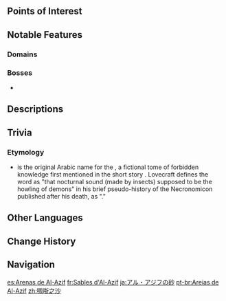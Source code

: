 {{Location Infobox
|image        = The Sands of Al-Azif.png
|type         = Subarea
|region       = Sumeru
|subregion    = Great Red Sand
|area         = Desert of Hadramaveth
}}
{{Location Intro|description=<p>One of the flatter areas of the desert, home to many roaming [[Wenut]] on the surface and the [[Wenut Tunnels]] below.</p>}}

==Points of Interest==
{{Locations by Category Table|type=Points of Interest}}
<!--
==Quests==
{{Quests by Category List|heo=1}}
-->
==Notable Features==
===Domains===
{{Domains by Category Gallery}}
<!--
===Exploration===
''(To be added.)''
-->
===Bosses===
* {{Enemy|Setekh Wenut}}

==Descriptions==
{{Description/Viewpoint|The Moonblue Canals}}

==Trivia==
===Etymology===
* {{Lang|''Al Azif''|ar=العزيف}} is the original Arabic name for the {{w|Necronomicon}}, a fictional tome of forbidden knowledge first mentioned in the {{w|H. P. Lovecraft}} short story ''{{w|The Hound}}''. Lovecraft defines the word as "that nocturnal sound (made by insects) supposed to be the howling of demons" in his brief pseudo-history of the Necronomicon published after his death, as "{{w|History of the Necronomicon}}."

==Other Languages==
{{Other Languages
|en      = The Sands of Al-Azif
|zhs     = 啁哳之沙
|zhs_rm  = Zhāozhā zhī Shā
|zht     = 啁哳之沙
|zht_rm  = Zhōuzhá zhī Shā
|zh_tl   = The {{w|Singing sand|Singing Sands}}
|ja      = アル・アジフの砂
|ja_rm   = Aru Ajifu no Suna
|ja_tl   = The Sands of Al-Azif
|ko      = 알 아지프의 모래
|ko_rm   = Al Ajipeu-ui Morae
|ko_tl   = The Sands of Al-Azif
|es      = Arenas de Al-Azif
|es_tl   = Sands of Al-Azif
|fr      = Sables d'Al-Azif
|fr_tl   = Sands of Al-Azif
|ru      = Пески аль-Азифа
|ru_tl   = The Sands of Al-Azif
|th      = Sands of Al-Azif
|vi      = Khu Cát Al-Azif
|vi_tl   = 
|de      = Sande von Al-Azif
|de_tl   = Sands of Al-Azif
|id      = The Sands of Al-Azif
|pt      = Areias de Al-Azif
|pt_tl   = 
|tr      = Al-Azif Kumulları
|tr_tl   = Al-Azif Dunes
|it      = Sabbie di Al-Azif
|it_tl   = Sands of Al-Azif
}}

==Change History==
{{Change History|3.4}}

==Navigation==
{{Area Navbox|Sumeru}}

[[es:Arenas de Al-Azif]]
[[fr:Sables d'Al-Azif]]
[[ja:アル・アジフの砂]]
[[pt-br:Areias de Al-Azif]]
[[zh:啁哳之沙]]